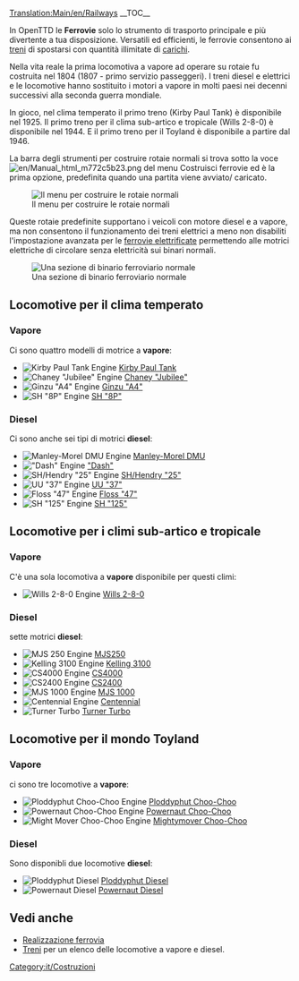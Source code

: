 [[Translation:Main/en/Railways]]{{it/Tipi di ferrovia}}
__TOC__

In OpenTTD le '''Ferrovie''' solo lo strumento di trasporto principale e più divertente a tua disposizione. Versatili ed efficienti, le ferrovie consentono ai [[Main/it/Treni|treni]] di spostarsi con quantità illimitate di [[Main/it/Carico|carichi]].

Nella vita reale la prima locomotiva a vapore ad operare su rotaie fu costruita nel 1804 (1807 - primo servizio passeggeri). I treni diesel e elettrici e le locomotive hanno sostituito i motori a vapore in molti paesi nei decenni successivi alla seconda guerra mondiale.

In gioco, nel clima temperato il primo treno (Kirby Paul Tank) è disponibile nel 1925. Il primo treno per il clima sub-artico e tropicale (Wills 2-8-0) è disponibile nel 1944. E il primo treno per il Toyland è disponibile a partire dal 1946.

La barra degli strumenti per costruire rotaie normali si trova sotto la voce [[File:en/Manual html m772c5b23.png]] del menu Costruisci ferrovie ed è la prima opzione, predefinita quando una partita viene avviato/ caricato.

[[File:it/Openttd-rail1.png|none|Il menu per costruire le rotaie normali]]

Queste rotaie predefinite supportano i veicoli con motore diesel e a vapore, ma non consentono il funzionamento dei treni elettrici a meno non disabiliti l'impostazione avanzata per le [[Main/en/Impostazioni avanzate/Limiti#Disabilita ferrovie elettrificate|ferrovie elettrificate]] permettendo alle motrici elettriche di circolare senza elettricità sui binari normali.

[[File:en/Railway.png|none|frame|Una sezione di binario ferroviario normale]]


==Locomotive per il clima temperato==
===Vapore===
Ci sono quattro modelli di motrice a '''vapore''':
*[[File:en/Kirbypaultank.png|Kirby Paul Tank Engine]] [[Main/it/Kirby Paul Tank|Kirby Paul Tank]]
*[[File:en/Chaneyjubilee.png|Chaney "Jubilee" Engine]] [[Main/it/Chaney "Jubilee"|Chaney "Jubilee"]]
*[[File:en/Ginzua4.png|Ginzu "A4" Engine]] [[Main/it/Ginzu "A4"|Ginzu "A4"]]
*[[File:en/Sh8p.png|SH "8P" Engine]] [[Main/it/SH "8P"|SH "8P"]]
===Diesel===
Ci sono anche sei tipi di motrici '''diesel''':
*[[File:en/Manleymoreldmu.png|Manley-Morel DMU Engine]] [[Main/it/Manley-Morel DMU|Manley-Morel DMU]]
*[[File:en/Dash.png|"Dash" Engine]] [[Main/it/Dash|"Dash"]]
*[[File:en/Shhendry25.png|SH/Hendry "25" Engine]] [[Main/it/SH/Hendry "25"|SH/Hendry "25"]]
*[[File:en/Uu37.png|UU "37" Engine]] [[Main/it/UU "37"|UU "37"]]
*[[File:en/Floss47.png|Floss "47" Engine]] [[Main/it/Floss "47"|Floss "47"]]
*[[File:en/Sh125.png|SH "125" Engine]] [[Main/it/SH "125"|SH "125"]]

==Locomotive per i climi sub-artico e tropicale==
===Vapore===
C'è una sola locomotiva a '''vapore''' disponibile per questi climi:
*[[File:en/Wills280.png|Wills 2-8-0 Engine]] [[Main/it/Wills 2-8-0|Wills 2-8-0]]
===Diesel===
sette motrici '''diesel''':
*[[File:en/Mjs250.png|MJS 250 Engine]] [[Main/it/MJS250|MJS250]]
*[[File:en/Kelling3100.png|Kelling 3100 Engine]] [[Main/it/Kelling 3100|Kelling 3100]]
*[[File:en/Cs4000.png|CS4000 Engine]] [[Main/it/CS4000|CS4000]]
*[[File:en/Cs2400.png|CS2400 Engine]] [[Main/it/CS2400|CS2400]]
*[[File:en/Mjs1000.png|MJS 1000 Engine]] [[Main/it/MJS 1000|MJS 1000]]
*[[File:en/Centennial.png|Centennial Engine]] [[Main/it/Centennial|Centennial]]
*[[File:en/Turnerturbo.png|Turner Turbo]] [[Main/it/Turner Turbo|Turner Turbo]]


==Locomotive per il mondo Toyland==
===Vapore===
ci sono tre locomotive a '''vapore''':
*[[File:en/Ploddyphutchoochoo.png|Ploddyphut Choo-Choo Engine]] [[Main/it/Ploddyphut Choo-Choo|Ploddyphut Choo-Choo]]
*[[File:en/Powernautchoochoo.png|Powernaut Choo-Choo Engine]] [[Main/it/Powernaut Choo-Choo|Powernaut Choo-Choo]]
*[[File:en/Mightymoverchoochoo.png|Might Mover Choo-Choo Engine]] [[Main/it/Mightymover Choo-Choo|Mightymover Choo-Choo]]
===Diesel===
Sono disponibli due locomotive '''diesel''':
*[[File:en/Ploddyphutdiesel.png|Ploddyphut Diesel]] [[Main/it/Ploddyphut Diesel|Ploddyphut Diesel]]
*[[File:en/Powernautdiesel.png|Powernaut Diesel]] [[Main/it/Powernaut Diesel|Powernaut Diesel]]

==Vedi anche==
*[[Main/it/Realizzazione ferrovia|Realizzazione ferrovia]]
*[[Main/it/Treni|Treni]] per un elenco delle locomotive a vapore e diesel.

[[Category:it/Costruzioni]]